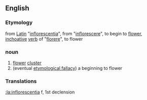 ==English==
===Etymology===
from [[Latin]] "[[:la:inflorescentia|inflorescentia]]", from "[[:la:inflorescere|inflorescere]]", to begin to [[flower]], [[inchoative]] [[verb]] of "[[:la:florere|florere]]", to flower
===noun===
#[[flower]] [[cluster]]
#(eventual [[etymological fallacy]]) a beginning to flower

===Translations===
[[:la:inflorescentia]] f, 1st declension
